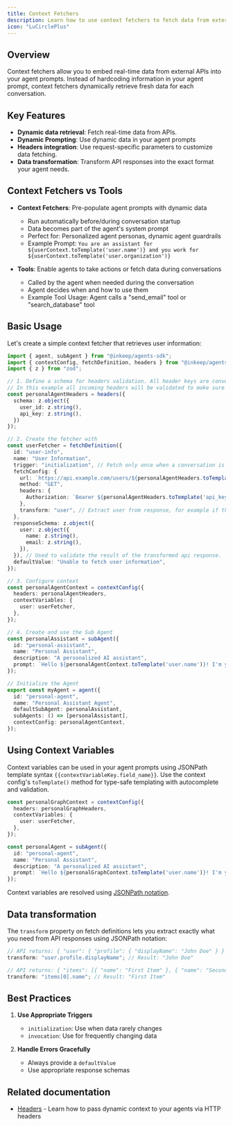```yaml
---
title: Context Fetchers
description: Learn how to use context fetchers to fetch data from external sources and make it available to your agents
icon: "LuCirclePlus"
---
```


## Overview

Context fetchers allow you to embed real-time data from external APIs into your agent prompts. Instead of hardcoding information in your agent prompt, context fetchers dynamically retrieve fresh data for each conversation.

## Key Features

- **Dynamic data retrieval**: Fetch real-time data from APIs.
- **Dynamic Prompting**: Use dynamic data in your agent prompts
- **Headers integration**: Use request-specific parameters to customize data fetching.
- **Data transformation**: Transform API responses into the exact format your agent needs.

## Context Fetchers vs Tools

- **Context Fetchers**: Pre-populate agent prompts with dynamic data
  - Run automatically before/during conversation startup
  - Data becomes part of the agent's system prompt
  - Perfect for: Personalized agent personas, dynamic agent guardrails
  - Example Prompt: `You are an assistant for ${userContext.toTemplate('user.name')} and you work for ${userContext.toTemplate('user.organization')}`

- **Tools**: Enable agents to take actions or fetch data during conversations
  - Called by the agent when needed during the conversation
  - Agent decides when and how to use them
  - Example Tool Usage: Agent calls a "send_email" tool or "search_database" tool


## Basic Usage

Let's create a simple context fetcher that retrieves user information:

```typescript
import { agent, subAgent } from "@inkeep/agents-sdk";
import { contextConfig, fetchDefinition, headers } from "@inkeep/agents-core";
import { z } from "zod";

// 1. Define a schema for headers validation. All header keys are converted to lowercase.
// In this example all incoming headers will be validated to make sure they include user_id and api_key.
const personalAgentHeaders = headers({
  schema: z.object({
    user_id: z.string(),
    api_key: z.string(),
  })
});

// 2. Create the fetcher with
const userFetcher = fetchDefinition({
  id: "user-info",
  name: "User Information",
  trigger: "initialization", // Fetch only once when a conversation is started with the Agent. When set to "invocation", the fetch will be executed every time a request is made to the Agent.
  fetchConfig: {
    url: `https://api.example.com/users/${personalAgentHeaders.toTemplate('user_id')}`,
    method: "GET",
    headers: {
      Authorization: `Bearer ${personalAgentHeaders.toTemplate('api_key')}`,
    },
    transform: "user", // Extract user from response, for example if the response is { "user": { "name": "John Doe", "email": "john.doe@example.com" } }, the transform will return the user object
  },
  responseSchema: z.object({
    user: z.object({
      name: z.string(),
      email: z.string(),
    }),
  }), // Used to validate the result of the transformed api response.
  defaultValue: "Unable to fetch user information",
});

// 3. Configure context
const personalAgentContext = contextConfig({
  headers: personalAgentHeaders,
  contextVariables: {
    user: userFetcher,
  },
});

// 4. Create and use the Sub Agent
const personalAssistant = subAgent({
  id: "personal-assistant",
  name: "Personal Assistant",
  description: "A personalized AI assistant",
  prompt: `Hello ${personalAgentContext.toTemplate('user.name')}! I'm your personal assistant.`,
});

// Initialize the Agent
export const myAgent = agent({
  id: "personal-agent",
  name: "Personal Assistant Agent",
  defaultSubAgent: personalAssistant,
  subAgents: () => [personalAssistant],
  contextConfig: personalAgentContext,
});
```

## Using Context Variables

Context variables can be used in your agent prompts using JSONPath template syntax `{{contextVariableKey.field_name}}`. 
Use the context config's `toTemplate()` method for type-safe templating with autocomplete and validation.

```typescript
const personalGraphContext = contextConfig({
  headers: personalGraphHeaders,
  contextVariables: {
    user: userFetcher,
  },
});

const personalAgent = subAgent({
  id: "personal-agent",
  name: "Personal Assistant",
  description: "A personalized AI assistant",
  prompt: `Hello ${personalGraphContext.toTemplate('user.name')}! I'm your personal assistant.`,
});
```

Context variables are resolved using [JSONPath notation](https://jsonpath.com).

## Data transformation

The `transform` property on fetch definitions lets you extract exactly what you need from API responses using JSONPath notation:

```typescript
// API returns: { "user": { "profile": { "displayName": "John Doe" } } }
transform: "user.profile.displayName"; // Result: "John Doe"

// API returns: { "items": [{ "name": "First Item" }, { "name": "Second Item" }] }
transform: "items[0].name"; // Result: "First Item"
```

## Best Practices

1. **Use Appropriate Triggers**

   - `initialization`: Use when data rarely changes
   - `invocation`: Use for frequently changing data

2. **Handle Errors Gracefully**

   - Always provide a `defaultValue`
   - Use appropriate response schemas

## Related documentation

- [Headers](/typescript-sdk/headers) - Learn how to pass dynamic context to your agents via HTTP headers
